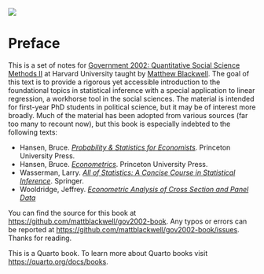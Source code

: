 ![](assets/img/linear-approximation.png)

# Preface {.unnumbered}

This is a set of notes for [Government 2002: Quantitative Social Science Methods II](https://gov2002.mattblackwell.org) at Harvard University taught by [Matthew Blackwell](https://www.mattblackwell.org). The goal of this text is to provide a rigorous yet accessible introduction to the foundational topics in statistical inference with a special application to linear regression, a workhorse tool in the social sciences. The material is intended for first-year PhD students in political science, but it may be of interest more broadly. Much of the material has been adopted from various sources (far too many to recount now), but this book is especially indebted to the following texts:

- Hansen, Bruce. [*Probability & Statistics for Economists*](https://www.amazon.com/Probability-Statistics-Economists-Bruce-Hansen/dp/0691235945/). Princeton University Press. 
- Hansen, Bruce. [*Econometrics*](https://www.amazon.com/Econometrics-Bruce-Hansen/dp/0691235899/). Princeton University Press. 
- Wasserman, Larry. [*All of Statistics: A Concise Course in Statistical Inference*](https://link.springer.com/book/10.1007/978-0-387-21736-9). Springer. 
- Wooldridge, Jeffrey. [*Econometric Analysis of Cross Section and Panel Data*](https://mitpress.mit.edu/9780262232586/econometric-analysis-of-cross-section-and-panel-data/)

You can find the source for this book at <https://github.com/mattblackwell/gov2002-book>. Any typos or errors can be reported at <https://github.com/mattblackwell/gov2002-book/issues>. Thanks for reading. 


This is a Quarto book. To learn more about Quarto books visit <https://quarto.org/docs/books>. 

$\,$
